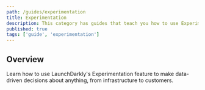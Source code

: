 ```yaml
---
path: /guides/experimentation
title: Experimentation
description: This category has guides that teach you how to use Experimentation.
published: true
tags: ['guide', 'experimentation']
---
```


## Overview

Learn how to use LaunchDarkly's Experimentation feature to make data-driven decisions about anything, from infrastructure to customers.

<ChildPageList path="/guides/experimentation" />